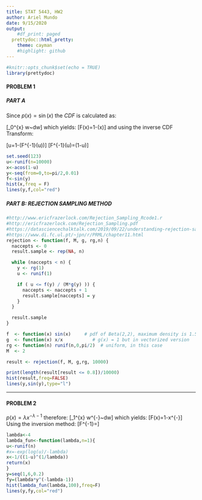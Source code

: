 ```yaml
---
title: STAT 5443, HW2
author: Ariel Mundo
date: 9/15/2020
output:
    #df_print: paged
  prettydoc::html_pretty:
    theme: cayman
    #highlight: github
---
```



```r
#knitr::opts_chunk$set(echo = TRUE)
library(prettydoc)
```

#### PROBLEM 1

##### PART A

Since $p(x)=\sin(x)$ the $CDF$ is calculated as:

\[\int_0^{x} \sin w~dw\] which yields:
\[F(x)=1-\cos(x)\] 
and using the inverse CDF Transform:

\[u=1-\cos(F^{-1}(u))\] 
\[F^{-1}(u)=\arccos(1-u)\]


```r

set.seed(123)
u<-runif(n=10000)
x<-acos(1-u)
y<-seq(from=0,to=pi/2,0.01)
f<-sin(y)
hist(x,freq = F)
lines(y,f,col="red")
```
##### PART B: REJECTION SAMPLING METHOD
```r

#http://www.ericfrazerlock.com/Rejection_Sampling_Rcode1.r
#http://ericfrazerlock.com/Rejection_Sampling.pdf
#https://datasciencechalktalk.com/2019/09/22/understanding-rejection-sampling-method/
#https://www.di.fc.ul.pt/~jpn/r/PRML/chapter11.html
rejection <- function(f, M, g, rg,n) {
  naccepts <- 0
  result.sample <- rep(NA, n)

  while (naccepts < n) {
    y <- rg(1)
    u <- runif(1)

    if ( u <= f(y) / (M*g(y) )) {
      naccepts <- naccepts + 1
      result.sample[naccepts] = y
    }
  }

  result.sample
}

f  <- function(x) sin(x)     # pdf of Beta(2,2), maximum density is 1.5
g  <- function(x) x/x           # g(x) = 1 but in vectorized version
rg <- function(n) runif(n,0,pi/2)  # uniform, in this case
M  <- 2

result <- rejection(f, M, g,rg, 10000)

print(length(result[result <= 0.8])/10000)
hist(result,freq=FALSE)
lines(y,sin(y),type="l")

```
***



#### PROBLEM 2

$p(x)=\lambda x^{-\lambda -1}$ therefore:
\[\int_1^{x} w^{-\lambda -1}~dw\] which yields:
\[F(x)=1-x^{-\lambda}\]
Using the inversion method:
\[F^{-1}=\sqrt[-\lambda]{u-1}\]

```r
lambda<-4
lambda_fun<-function(lambda,n=1){
u<-runif(n)
#x=-exp(log(u)/-lambda)
x<-1/((1-u)^(1/lambda))
return(x)
}
y=seq(1,6,0.2)
fy=(lambda*y^(-lambda-1))
hist(lambda_fun(lambda,100),freq=F)
lines(y,fy,col="red")
```
